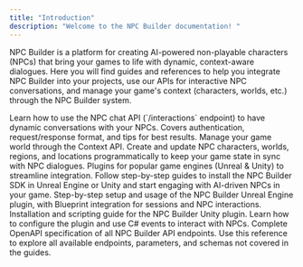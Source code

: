```yaml
---
title: "Introduction"
description: "Welcome to the NPC Builder documentation! "
---
```


NPC Builder is a platform for creating AI-powered non-playable characters (NPCs) that bring your games to life with dynamic, context-aware dialogues. Here you will find guides and references to help you integrate NPC Builder into your projects, use our APIs for interactive NPC conversations, and manage your game's context (characters, worlds, etc.) through the NPC Builder system.

<Columns cols={2}>
  <Card title="Interactions API Guide" icon="message-dots" href="/interactions-api-guide">
    Learn how to use the NPC chat API (`/interactions` endpoint) to have dynamic conversations with your NPCs. Covers authentication, request/response format, and tips for best results.
  </Card>
  <Card title="Context API Guide" icon="database" href="/context-api-reference">
    Manage your game world through the Context API. Create and update NPC characters, worlds, regions, and locations programmatically to keep your game state in sync with NPC dialogues.
  </Card>
</Columns>

<Card title="Game Engine Integrations" icon="gamepad" href="/integrations/">
  Plugins for popular game engines (Unreal & Unity) to streamline integration. Follow step-by-step guides to install the NPC Builder SDK in Unreal Engine or Unity and start engaging with AI-driven NPCs in your game.

  <Card title="Unreal Engine Plugin" icon="plug" href="/integrations/unreal-engine">
    Step-by-step setup and usage of the NPC Builder Unreal Engine plugin, with Blueprint integration for sessions and NPC interactions.
  </Card>
  <Card title="Unity Plugin" icon="plug" href="/integrations/unity">
    Installation and scripting guide for the NPC Builder Unity plugin. Learn how to configure the plugin and use C# events to interact with NPCs.
  </Card>
</Card>

<Columns cols={1}>
  <Card title="Full API Reference" icon="book" href="/api-reference">
    Complete OpenAPI specification of all NPC Builder API endpoints. Use this reference to explore all available endpoints, parameters, and schemas not covered in the guides.
  </Card>
</Columns>